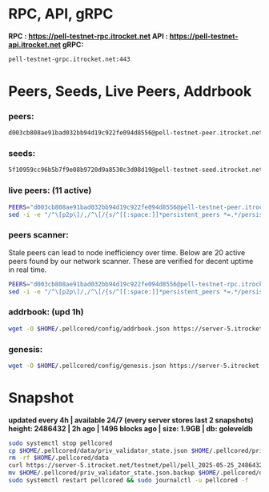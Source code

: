 # RPC, API, gRPC
<b> RPC : https://pell-testnet-rpc.itrocket.net </b>
<b> API : https://pell-testnet-api.itrocket.net </b>
<b> gRPC: </b>
```bash copy
pell-testnet-grpc.itrocket.net:443
```

# Peers, Seeds, Live Peers, Addrbook

### peers:
```bash copy
d003cb808ae91bad032bb94d19c922fe094d8556@pell-testnet-peer.itrocket.net:58656
```
### seeds:
```bash copy
5f10959cc96b5b7f9e08b9720d9a8530c3d08d19@pell-testnet-seed.itrocket.net:58656
```
### live peers: (11 active)
```bash copy
PEERS="d003cb808ae91bad032bb94d19c922fe094d8556@pell-testnet-peer.itrocket.net:58656,2b2932bd000204b75d2675d84e0e6e690fcc9b41@31.165.179.107:26656,739d38ce19e4d2b22eb77016f91bf468e93c22af@37.252.186.230:26656,91a02af99b3ab4fd0e7b24139d7e30b94fa117c4@65.108.0.88:12356,f487313950783ed57c5fcb9be1998b50a41bd931@37.27.127.220:57656,f1049cc2be2902053bcf5ea1a553414d8a978ef6@[2a01:4f8:110:4265::11]:26656,81caef1e38e18974813624aea310722ad68a33dd@65.109.27.148:26656,dce9d17f8c2dcc75a7946f11a2e4ac9295614b78@145.239.9.196:26656,73270186a4ed6a4136a2c02274867c0c41c304dd@46.4.91.76:30356,54e6743cb3d05fdaf71f06f2f05728c62358f802@176.9.8.81:11856,2bb156446731e08192063569fa02e783c4345141@135.181.139.249:37656"
sed -i -e "/^\[p2p\]/,/^\[/{s/^[[:space:]]*persistent_peers *=.*/persistent_peers = \"$PEERS\"/}" $HOME/.pellcored/config/config.toml
```
### peers scanner:

<div style={{ backgroundColor: "#2E1A47", color: "white", padding: "10px", borderRadius: "5px" }}>
  Stale peers can lead to node inefficiency over time. Below are 20 active peers found by our network scanner. These are verified for decent uptime in real time.
</div>


```bash copy
PEERS="d003cb808ae91bad032bb94d19c922fe094d8556@pell-testnet-rpc.itrocket.net:58656,d003cb808ae91bad032bb94d19c922fe094d8556@65.108.193.254:58656,aba4753565ed10cd397a640b3ccbb68d875985c1@95.216.13.161:58656,c9271f5c59d84c71d8cbbed00a01ebb517543c8f@65.109.79.44:31656,05aeafb0fc231c0aa267c43abca2a54ca5353f38@65.109.24.32:15656,2408324c02b3c8223398116e1213338db79e4c8e@65.108.14.235:57656,78d89ac4ef91fd92bd97769891711ca58bd7f512@pell-t-rpc.noders.services:47956,4cad46992872f86da794f47ab662592bf9ca500a@135.181.79.242:57656,a2460ce7888ac53f13aa50ba0b8df9a553bd3332@65.109.84.153:57656,469fa43adad2b330bb8f88f8a0a03fad82f49fa8@95.217.230.235:57656,f2474b5e49e1399ee933cb28776dd9893941457d@135.181.210.46:57656,7073d7caaea03510fa9776aa4de362569ff09171@15.204.216.126:26656,53eb7a5d2ee95d6e73de260b35659ecf8ba087ef@95.214.54.196:57656,739d38ce19e4d2b22eb77016f91bf468e93c22af@37.252.186.230:26656,32fac46251436c7bee07b9aa5571f69b5fb765f4@193.34.212.164:57656,4efd5164f02c3af4247fc0292922af8d08a46ae6@51.89.1.16:26656,969e6b8df14860c3f5176cba6af317e3666f721d@82.223.17.254:26656,5c7b279674645bbfe34ff7ee8fb4f3769e5e478b@95.214.55.209:57656,1bcc2348282d98636bb73eff3fc39f5f06d4a3c2@65.109.53.24:58656,806bf9c5fe192736de4718a66fde56e45e03953c@65.109.84.235:20656"
sed -i -e "/^\[p2p\]/,/^\[/{s/^[[:space:]]*persistent_peers *=.*/persistent_peers = \"$PEERS\"/}" $HOME/.pellcored/config/config.toml
```
### addrbook: (upd 1h)
```bash copy
wget -O $HOME/.pellcored/config/addrbook.json https://server-5.itrocket.net/testnet/pell/addrbook.json
```
### genesis:
```bash copy
wget -O $HOME/.pellcored/config/genesis.json https://server-5.itrocket.net/testnet/pell/genesis.json
```

# Snapshot
 <b>updated every 4h | available 24/7 (every server stores last 2 snapshots)
 height: 2486432 | 2h ago | 1496 blocks ago | size: 1.9GB | db: goleveldb</b>

 ```bash copy
 sudo systemctl stop pellcored
cp $HOME/.pellcored/data/priv_validator_state.json $HOME/.pellcored/priv_validator_state.json.backup
rm -rf $HOME/.pellcored/data
curl https://server-5.itrocket.net/testnet/pell/pell_2025-05-25_2486432_snap.tar.lz4 | lz4 -dc - | tar -xf - -C $HOME/.pellcored
mv $HOME/.pellcored/priv_validator_state.json.backup $HOME/.pellcored/data/priv_validator_state.json
sudo systemctl restart pellcored && sudo journalctl -u pellcored -f
```


